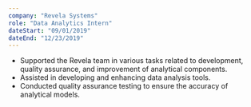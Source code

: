 ```yaml
---
company: "Revela Systems"
role: "Data Analytics Intern"
dateStart: "09/01/2019"
dateEnd: "12/23/2019"
---
```


- Supported the Revela team in various tasks related to development, quality assurance, and improvement of analytical components.
- Assisted in developing and enhancing data analysis tools.
- Conducted quality assurance testing to ensure the accuracy of analytical models.
